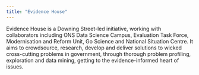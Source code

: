 ```yaml
---
title: "Evidence House"
---
```


Evidence House is a Downing Street-led initiative, working with collaborators including ONS Data Science Campus, Evaluation Task Force, Modernisation and Reform Unit, Go Science and National Situation Centre. It aims to crowdsource, research, develop and deliver solutions to wicked cross-cutting problems in government, through thorough problem profiling, exploration and data mining, getting to the evidence-informed heart of issues.